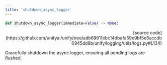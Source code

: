```yaml
---
title: 'shutdown_async_logger'
---
```


```python
def shutdown_async_logger(immediate=False) -> None:
```

<p align="right">[source code](https://github.com/unifyai/unify/tree/adb68911ebc14dbafa59e9bf5e6accdb0945dd8b/unify/logging/utils/logs.py#L134)</p>

Gracefully shutdown the async logger, ensuring all pending logs are flushed.